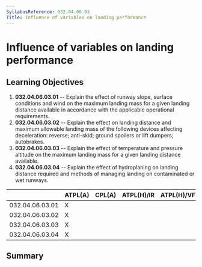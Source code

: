 ```yaml
---
SyllabusReference: 032.04.06.03
Title: Influence of variables on landing performance
---
```


# Influence of variables on landing performance

## Learning Objectives

1.  **032.04.06.03.01** -- Explain the effect of runway slope, surface
    conditions and wind on the maximum landing mass for a given landing distance
    available in accordance with the applicable operational requirements.
2.  **032.04.06.03.02** -- Explain the effect on landing distance and maximum
    allowable landing mass of the following devices affecting deceleration:
    reverse; anti-skid; ground spoilers or lift dumpers; autobrakes.
3.  **032.04.06.03.03** -- Explain the effect of temperature and pressure
    altitude on the maximum landing mass for a given landing distance available.
4.  **032.04.06.03.04** -- Explain the effect of hydroplaning on landing
    distance required and methods of managing landing on contaminated or wet
    runways.

|                 | ATPL(A) | CPL(A) | ATPL(H)/IR | ATPL(H)/VFR | CPL(H) | IR  | CBIR(A) |
| --------------- | ------- | ------ | ---------- | ----------- | ------ | --- | ------- |
| 032.04.06.03.01 | X       |        |            |             |        |     |         |
| 032.04.06.03.02 | X       |        |            |             |        |     |         |
| 032.04.06.03.03 | X       |        |            |             |        |     |         |
| 032.04.06.03.04 | X       |        |            |             |        |     |         |

## Summary
